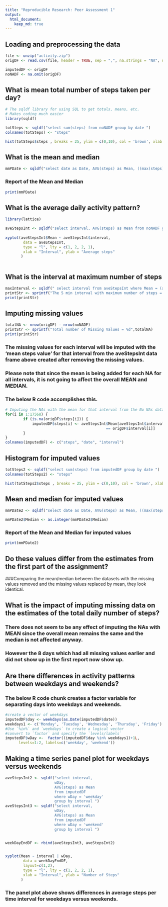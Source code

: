 ```yaml
---
title: "Reproducible Research: Peer Assessment 1"
output: 
  html_document:
    keep_md: true
---
```



## Loading and preprocessing the data

```r
file <- unzip("activity.zip")
origDF <- read.csv(file, header = TRUE, sep = ",", na.strings = "NA", nrows = 17568)

imputedDF <- origDF
noNADF <- na.omit(origDF)

```

## What is mean total number of steps taken per day?

```r

# The sqldf library for using SQL to get totals, means, etc. 
# Makes coding much easier
library(sqldf)

totSteps <- sqldf("select sum(steps) from noNADF group by date ")
colnames(totSteps) <- "steps"

hist(totSteps$steps , breaks = 25, ylim = c(0,10), col = 'brown', xlab = 'Sum of steps', bg = 'white', main = 'Number of steps per day')

```

## What is the mean and median

```r
mmPDate <- sqldf("select date as Date, AVG(steps) as Mean, ((max(steps) + min(steps)) / 2)  as Median from noNADF group by date ")


```
### Report of the Mean and Median
```r

print(mmPDate)

```

## What is the average daily activity pattern?

```r

library(lattice)

aveStepsInt <- sqldf("select interval, AVG(steps) as Mean from noNADF group by interval ")
 
xyplot(aveStepsInt$Mean ~ aveStepsInt$interval,
        data = aveStepsInt,
        type = "l", lty = c(1, 2, 2, 1),
        xlab = "Interval", ylab = "Average steps"
       )
 
```

## What is the interval at maximum number of steps

```r

maxInterval <- sqldf(" select interval from aveStepsInt where Mean = (select MAX(Mean) from aveStepsInt)")
printStr <- sprintf("The 5 min interval with maximum number of steps = %d",maxInterval$interval)
print(printStr)

```

## Imputing missing values

```r

totalNA <- nrow(origDF) - nrow(noNADF)
printStr <- sprintf("Total number of Missing Values = %d",totalNA)
print(printStr)

```

### The missing values for each interval will be imputed with the 'mean steps value' for that interval from the aveStepsInt data frame above created after removing the missing values.

### Please note that since the mean is being added for each NA for all intervals, it is not going to affect the overall MEAN and MEDIAN.

### The below R code accomplishes this.


```r

# Imputing the NAs with the mean for that interval from the No NAs data frame
for(i in 1:17568) {
        if (is.na(origDF$steps[i])) { 
            imputedDF$steps[i] <- aveStepsInt$Mean[aveStepsInt$interval 
                                             == origDF$interval[i]]
        }
}
colnames(imputedDF) <- c("steps", "date", "interval")

```

## Histogram for imputed values

```r

totSteps2 <- sqldf("select sum(steps) from imputedDF group by date ")
colnames(totSteps2) <- "steps"

hist(totSteps2$steps , breaks = 25, ylim = c(0,10), col = 'brown', xlab = 'Sum of Steps', bg = 'white', main = 'Number of Steps per day')

```

## Mean and median for imputed values

```r
mmPDate2 <- sqldf("select date as Date, AVG(steps) as Mean, ((max(steps) + min(steps)) / 2)  as Median from imputedDF group by date ")

mmPDate2$Median <- as.integer(mmPDate2$Median)

```
### Report of the Mean and Median for imputed values
```r

print(mmPDate2)

```

## Do these values differ from the estimates from the first part of the assignment?

###Comparing the mean/median between the datasets with the missing values removed and the missing values replaced by mean, they look identical. 


## What is the impact of imputing missing data on the estimates of the total daily number of steps?

### There does not seem to be any effect of imputing the NAs with MEAN since the overall mean remains the same and the median is not affected anyway.

### However the 8 days which had all missing values earlier and did not show up in the first report now show up.



## Are there differences in activity patterns between weekdays and weekends?

### The below R code chunk creates a factor variable for separating days into weekdays and weekends.


```r

#create a vector of weekdays
imputedDF$day <- weekdays(as.Date(imputedDF$date))
weekdays1 <- c('Monday', 'Tuesday', 'Wednesday', 'Thursday', 'Friday')
#Use `%in%` and `weekdays` to create a logical vector
#convert to `factor` and specify the `levels/labels`
imputedDF$wDay <-  factor((imputedDF$day %in% weekdays1)+1L,
      levels=1:2, labels=c('weekday', 'weekend'))

```

## Making a time series panel plot for weekdays versus weekends

```r

aveStepsInt2 <- sqldf("select interval,
                      wDay,
                      AVG(steps) as Mean 
                      from imputedDF 
                      where wDay = 'weekday'
                      group by interval ")
aveStepsInt3 <- sqldf("select interval,
                      wDay,
                      AVG(steps) as Mean 
                      from imputedDF 
                      where wDay = 'weekend'
                      group by interval ")


weekDayEndDF <- rbind(aveStepsInt3, aveStepsInt2)


xyplot(Mean ~ interval | wDay, 
        data = weekDayEndDF,
        layout=c(1,2),
        type = "l", lty = c(1, 2, 2, 1),
        xlab = "Interval", ylab = "Number of Steps"
       )


```

### The panel plot above shows differences in average steps per time interval for weekdays versus weekends.


